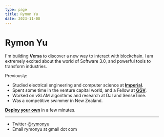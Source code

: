 ```yaml
---
type: page
title: Rymon Yu
date: 2023-11-08
---
```


# Rymon Yu

I'm building [**Versa**](https://versawallet.io) to discover a new way to interact with blockchain. I am extremely excited about the world of Software 3.0, and powerful tools to transform industries.

Previously:

- Studied electrical engineering and computer science at [**Imperial**](https://www.imperial.ac.uk/).
- Spent some time in the venture capital world, and a Fellow at [**GGV**](https://ggvc.com).
- Worked on vSLAM algorithms and research at DJI and SenseTime.
- Was a competitive swimmer in New Zealand.

[**Deploy your own**](https://vercel.com/new/clone?demo-title=Portfolio+Starter+Kit&demo-description=Easily+create+a+portfolio+with+Next.js+and+Markdown.&demo-url=https%3A%2F%2Fdemo.vercel.blog%2F&demo-image=%2F%2Fimages.ctfassets.net%2Fe5382hct74si%2F2aC4eHLrOKmT4fnLfoNGK2%2F14b1e6bbe598ec023ffe85001d31e634%2FCleanShot_2022-04-11_at_23.12.01.png&project-name=Portfolio+Starter+Kit&repository-name=portfolio-starter-kit&repository-url=https%3A%2F%2Fgithub.com%2Fvercel%2Fnextjs-portfolio-starter&from=templates&skippable-integrations=1&teamCreateStatus=hidden) in a few minutes.

---

- Twitter [@rymonyu](https://twitter.com/rymonyu)
- Email rymonyu at gmail dot com
